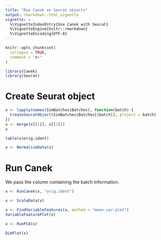 ```yaml
---
title: "Run Canek on Seurat objects"
output: rmarkdown::html_vignette
vignette: >
  %\VignetteIndexEntry{Use Canek with Seurat}
  %\VignetteEngine{knitr::rmarkdown}
  %\VignetteEncoding{UTF-8}
---
```


```r
knitr::opts_chunk$set(
  collapse = TRUE,
  comment = "#>"
)
```

```r
library(Canek)
library(Seurat)
```

# Create Seurat object

```r
x <- lapply(names(SimBatches$Batches), function(batch) {
  CreateSeuratObject(SimBatches$Batches[[batch]], project = batch) 
})
x <- merge(x[[1]], x[[2]])
x
```


```r
table(x$orig.ident)
```



```r
x <- NormalizeData(x)
```

# Run Canek

We pass the column containing the batch information.

```r
x <- RunCanek(x, "orig.ident")
```


```r
x <- ScaleData(x)
```

```r
x <- FindVariableFeatures(x, method = "mean.var.plot")
VariableFeaturePlot(x)
```


```r
x <- RunPCA(x)
```


```r
DimPlot(x)
```

